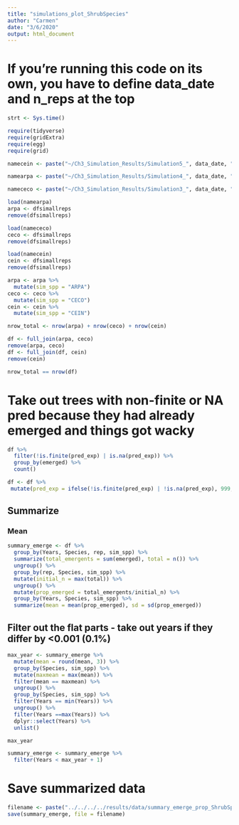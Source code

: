 ```yaml
---
title: "simulations_plot_ShrubSpecies"
author: "Carmen"
date: "3/6/2020"
output: html_document
---
```


# If you're running this code on its own, you have to define data_date and n_reps at the top

```r
strt <- Sys.time()
```

```r
require(tidyverse)
require(gridExtra)
require(egg)
require(grid)
```

```r
namecein <- paste("~/Ch3_Simulation_Results/Simulation5_", data_date, "_", n_reps, "_CEIN.Rdata", sep = "")

namearpa <- paste("~/Ch3_Simulation_Results/Simulation4_", data_date, "_", n_reps, "_ARPA.Rdata", sep = "")

namececo <- paste("~/Ch3_Simulation_Results/Simulation3_", data_date, "_", n_reps, "_CECO.Rdata", sep = "")
```

```r
load(namearpa)
arpa <- dfsimallreps
remove(dfsimallreps)

load(namececo)
ceco <- dfsimallreps
remove(dfsimallreps)

load(namecein)
cein <- dfsimallreps
remove(dfsimallreps)
```

```r
arpa <- arpa %>% 
  mutate(sim_spp = "ARPA")
ceco <- ceco %>% 
  mutate(sim_spp = "CECO")
cein <- cein %>% 
  mutate(sim_spp = "CEIN")
```

```r
nrow_total <- nrow(arpa) + nrow(ceco) + nrow(cein)
``` 

```r
df <- full_join(arpa, ceco)
remove(arpa, ceco)
df <- full_join(df, cein)
remove(cein)
```

```r
nrow_total == nrow(df)
```

# Take out trees with non-finite or NA pred because they had already emerged and things got wacky
```r
df %>% 
  filter(!is.finite(pred_exp) | is.na(pred_exp)) %>% 
  group_by(emerged) %>% 
  count()
```

```r
df <- df %>% 
 mutate(pred_exp = ifelse(!is.finite(pred_exp) | !is.na(pred_exp), 999, pred_exp))
```


## Summarize

### Mean
```r
summary_emerge <- df %>% 
  group_by(Years, Species, rep, sim_spp) %>% 
  summarize(total_emergents = sum(emerged), total = n()) %>% 
  ungroup() %>% 
  group_by(rep, Species, sim_spp) %>% 
  mutate(initial_n = max(total)) %>% 
  ungroup() %>% 
  mutate(prop_emerged = total_emergents/initial_n) %>% 
  group_by(Years, Species, sim_spp) %>% 
  summarize(mean = mean(prop_emerged), sd = sd(prop_emerged))
```


## Filter out the flat parts - take out years if they differ by <0.001 (0.1%)
```r
max_year <- summary_emerge %>% 
  mutate(mean = round(mean, 3)) %>% 
  group_by(Species, sim_spp) %>% 
  mutate(maxmean = max(mean)) %>% 
  filter(mean == maxmean) %>% 
  ungroup() %>%
  group_by(Species, sim_spp) %>% 
  filter(Years == min(Years)) %>%
  ungroup() %>% 
  filter(Years ==max(Years)) %>% 
  dplyr::select(Years) %>% 
  unlist()

max_year
```

```r
summary_emerge <- summary_emerge %>% 
  filter(Years < max_year + 1)
```

# Save summarized data
```r
filename <- paste("../../../../results/data/summary_emerge_prop_ShrubSpp_", data_date,"_", n_reps, ".Rdata", sep = "")
save(summary_emerge, file = filename)
```


